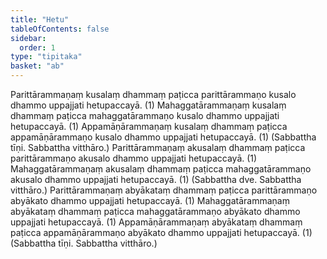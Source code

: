 ```yaml
---
title: "Hetu"
tableOfContents: false
sidebar:
  order: 1
type: "tipitaka"
basket: "ab"
---
```



<DynamicBreadcrumb />

<Division number="27">

<Paragraph number="383">
Parittārammaṇaṃ kusalaṃ dhammaṃ paṭicca parittārammaṇo kusalo dhammo uppajjati hetupaccayā. (1)
</Paragraph>

<Paragraph number="384">
Mahaggatārammaṇaṃ kusalaṃ dhammaṃ paṭicca mahaggatārammaṇo kusalo dhammo uppajjati hetupaccayā. (1)
</Paragraph>

<Paragraph number="385">
Appamāṇārammaṇaṃ kusalaṃ dhammaṃ paṭicca appamāṇārammaṇo kusalo dhammo uppajjati hetupaccayā. (1) (Sabbattha tīṇi. Sabbattha vitthāro.)
</Paragraph>

</Division>
<Division number="28">

<Paragraph number="386">
Parittārammaṇaṃ akusalaṃ dhammaṃ paṭicca parittārammaṇo akusalo dhammo uppajjati hetupaccayā. (1)
</Paragraph>

<Paragraph number="387">
Mahaggatārammaṇaṃ akusalaṃ dhammaṃ paṭicca mahaggatārammaṇo akusalo dhammo uppajjati hetupaccayā. (1) (Sabbattha dve. Sabbattha vitthāro.)
</Paragraph>

</Division>
<Division number="29">

<Paragraph number="388">
Parittārammaṇaṃ abyākataṃ dhammaṃ paṭicca parittārammaṇo abyākato dhammo uppajjati hetupaccayā. (1)
</Paragraph>

<Paragraph number="389">
Mahaggatārammaṇaṃ abyākataṃ dhammaṃ paṭicca mahaggatārammaṇo abyākato dhammo uppajjati hetupaccayā. (1)
</Paragraph>

<Paragraph number="390">
Appamāṇārammaṇaṃ abyākataṃ dhammaṃ paṭicca appamāṇārammaṇo abyākato dhammo uppajjati hetupaccayā. (1) (Sabbattha tīṇi. Sabbattha vitthāro.)
</Paragraph>
</Division>